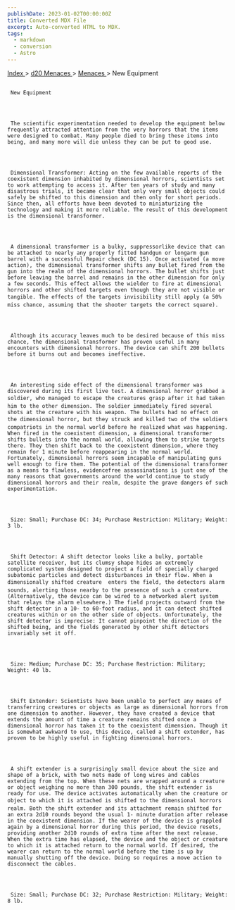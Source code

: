 ```yaml
---
publishDate: 2023-01-02T00:00:00Z
title: Converted MDX File
excerpt: Auto-converted HTML to MDX.
tags:
  - markdown
  - conversion
  - Astro
---
```


[
Index
](-index) >
[
d20 Menaces
](menaces-d20-index) >
[
Menaces
](menaces-d20-menaces-index) > New Equipment

##

     New Equipment




     The scientific experimentation needed to develop the equipment below frequently attracted attention from the very horrors that the items were designed to combat. Many people died to bring these items into being, and many more will die unless they can be put to good use.




     Dimensional Transformer: Acting on the few available reports of the coexistent dimension inhabited by dimensional horrors, scientists set to work attempting to access it. After ten years of study and many disastrous trials, it became clear that only very small objects could safely be shifted to this dimension and then only for short periods. Since then, all efforts have been devoted to miniaturizing the technology and making it more reliable. The result of this development is the dimensional transformer.




     A dimensional transformer is a bulky, suppressorlike device that can be attached to nearly any properly fitted handgun or longarm gun barrel with a successful Repair check (DC 15). Once activated (a move action), the dimensional transformer shifts any bullet fired from the gun into the realm of the dimensional horrors. The bullet shifts just before leaving the barrel and remains in the other dimension for only a few seconds. This effect allows the wielder to fire at dimensional horrors and other shifted targets even though they are not visible or tangible. The effects of the targets invisibility still apply (a 50% miss chance, assuming that the shooter targets the correct square).




     Although its accuracy leaves much to be desired because of this miss chance, the dimensional transformer has proven useful in many encounters with dimensional horrors. The device can shift 200 bullets before it burns out and becomes ineffective.




     An interesting side effect of the dimensional transformer was discovered during its first live test. A dimensional horror grabbed a soldier, who managed to escape the creatures grasp after it had taken him to the other dimension. The soldier immediately fired several shots at the creature with his weapon. The bullets had no effect on the dimensional horror, but they struck and killed two of the soldiers compatriots in the normal world before he realized what was happening. When fired in the coexistent dimension, a dimensional transformer shifts bullets into the normal world, allowing them to strike targets there. They then shift back to the coexistent dimension, where they remain for 1 minute before reappearing in the normal world. Fortunately, dimensional horrors seem incapable of manipulating guns well enough to fire them. The potential of the dimensional transformer as a means to flawless, evidencefree assassinations is just one of the many reasons that governments around the world continue to study dimensional horrors and their realm, despite the grave dangers of such experimentation.




     Size: Small; Purchase DC: 34; Purchase Restriction: Military; Weight: 3 lb.




     Shift Detector: A shift detector looks like a bulky, portable satellite receiver, but its clumsy shape hides an extremely complicated system designed to project a field of specially charged subatomic particles and detect disturbances in their flow. When a dimensionally shifted creature  enters the field, the detectors alarm sounds, alerting those nearby to the presence of such a creature. (Alternatively, the device can be wired to a networked alert system that relays the alarm elsewhere.) The field projects outward from the shift detector in a 10- to 60-foot radius, and it can detect shifted creatures within or on the other side of objects. Unfortunately, the shift detector is imprecise: It cannot pinpoint the direction of the shifted being, and the fields generated by other shift detectors invariably set it off.




     Size: Medium; Purchase DC: 35; Purchase Restriction: Military; Weight: 40 lb.




     Shift Extender: Scientists have been unable to perfect any means of transferring creatures or objects as large as dimensional horrors from one dimension to another. However, they have created a device that extends the amount of time a creature remains shifted once a dimensional horror has taken it to the coexistent dimension. Though it is somewhat awkward to use, this device, called a shift extender, has proven to be highly useful in fighting dimensional horrors.




     A shift extender is a surprisingly small device about the size and shape of a brick, with two nets made of long wires and cables extending from the top. When these nets are wrapped around a creature or object weighing no more than 300 pounds, the shift extender is ready for use. The device activates automatically when the creature or object to which it is attached is shifted to the dimensional horrors realm. Both the shift extender and its attachment remain shifted for an extra 2d10 rounds beyond the usual 1- minute duration after release in the coexistent dimension. If the wearer of the device is grappled again by a dimensional horror during this period, the device resets, providing another 2d10 rounds of extra time after the next release. When the extra time has elapsed, the device and the object or creature to which it is attached return to the normal world. If desired, the wearer can return to the normal world before the time is up by manually shutting off the device. Doing so requires a move action to disconnect the cables.




     Size: Small; Purchase DC: 32; Purchase Restriction: Military; Weight: 8 lb.
